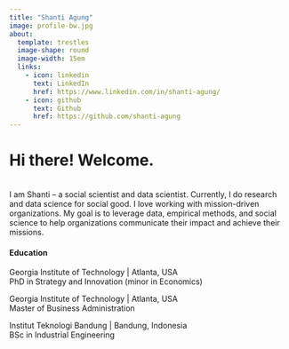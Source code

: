 ```yaml
---
title: "Shanti Agung"
image: profile-bw.jpg
about:
  template: trestles
  image-shape: round
  image-width: 15em
  links:
    - icon: linkedin
      text: LinkedIn
      href: https://www.linkedin.com/in/shanti-agung/
    - icon: github
      text: Github
      href: https://github.com/shanti-agung
---
```


# Hi there! Welcome.

\
I am Shanti -- a social scientist and data scientist. Currently, I do research and data science for social good. I love working with mission-driven organizations. My goal is to leverage data, empirical methods, and social science to help organizations communicate their impact and achieve their missions.

#### Education

Georgia Institute of Technology \| Atlanta, USA\
PhD in Strategy and Innovation (minor in Economics)

Georgia Institute of Technology \| Atlanta, USA\
Master of Business Administration

Institut Teknologi Bandung \| Bandung, Indonesia\
BSc in Industrial Engineering
